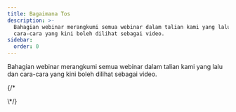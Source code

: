 ```yaml
---
title: Bagaimana Tos
description: >-
  Bahagian webinar merangkumi semua webinar dalam talian kami yang lalu dan
  cara-cara yang kini boleh dilihat sebagai video.
sidebar:
  order: 0
---
```


Bahagian webinar merangkumi semua webinar dalam talian kami yang lalu dan cara-cara yang kini boleh dilihat sebagai video.

<CloudinaryImage width="700" height="525" resize="scale" quality="best" alt="Akan datang" src="academy/webinars" errorImage="noimage_opaque_nyrtl0.png" />


{/\* <LinkCard title="Temui tawaran hebat" description="The guide gives you some tips on how to search for things to sell on Wink." href="/guides/discover-great-deals/" />


<LinkCard title="Butang TEMPAH SEKARANG" description="This guide steps hotels through how to do the simplest integration with Wink with a 'Book Now' button." href="/guides/the-book-now-button/" />


<LinkCard title="Wawasan untuk dummies" description="This guides shows you how to use analytics effectively from the perspective of a supplier and an affiliate." href="/guides/insight-for-dummies/" />


<LinkCard title="Mengintegrasikan dengan TripPay" description="The guide gives you step-by-step instructions on how to do a full integration with TripPay as a travel company wishing to outsource the payment process." href="/guides/integrating-with-trip-pay/" />
&#x20;\*/}

